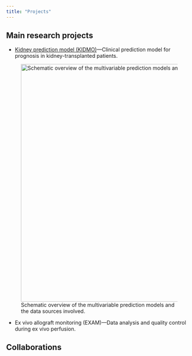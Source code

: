 ```yaml
---
title: "Projects"
---
```


## Main research projects
* [Kidney prediction model (KIDMO)](https://osf.io/35apn/)---Clinical prediction model for prognosis in kidney-transplanted patients.

![Schematic overview of the multivariable prediction models and the data sources involved.](images/Figure-Multivariable prediction model.png){width=6.7in alt="Schematic overview of the multivariable prediction models and the data sources involved."}

* Ex vivo allograft monitoring (EXAM)---Data analysis and quality control during ex vivo perfusion.

## Collaborations
